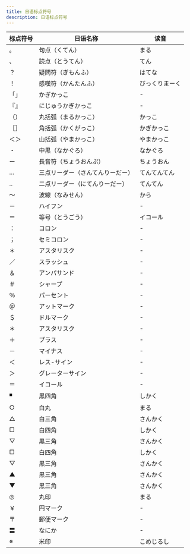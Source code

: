 ```yaml
---
title: 日语标点符号
description: 日语标点符号
---
```


| 标点符号 | 日语名称                         | 读音           |
| -------- | -------------------------------- | -------------- |
| 。       | 句点（くてん）                   | まる           |
| 、       | 読点（とうてん）                 | てん           |
| ？       | 疑問符（ぎもんふ）               | はてな         |
| ！       | 感嘆符（かんたんふ）             | びっくりまーく |
| 「」     | かぎかっこ                       | -              |
| 『』     | にじゅうかぎかっこ               | -              |
| （）     | 丸括弧（まるかっこ）             | かっこ         |
| ［］     | 角括弧（かくがっこ）             | かぎかっこ     |
| ＜＞     | 山括弧（やまかっこ）             | やまかっこ     |
| ・       | 中黒（なかぐろ）                 | なかぐろ       |
| ー       | 長音符（ちょうおんぷ）           | ちょうおん     |
| …        | 三点リーダー（さんてんりーだー） | てんてんてん   |
| ‥        | 二点リーダー（にてんりーだー）   | てんてん       |
| ～       | 波線（なみせん）                 | から           |
| －       | ハイフン                         | -              |
| ＝       | 等号（とうごう）                 | イコール       |
| ：       | コロン                           | -              |
| ；       | セミコロン                       | -              |
| ＊       | アスタリスク                     | -              |
| ／       | スラッシュ                       | -              |
| ＆       | アンパサンド                     | -              |
| ＃       | シャープ                         | -              |
| ％       | パーセント                       | -              |
| ＠       | アットマーク                     | -              |
| ＄       | ドルマーク                       | -              |
| ＊       | アスタリスク                     | -              |
| ＋       | プラス                           | -              |
| －       | マイナス                         | -              |
| ＜       | レス-サイン                      | -              |
| ＞       | グレーターサイン                 | -              |
| ＝       | イコール                         | -              |
| ◾️      | 黒四角                           | しかく         |
| ○        | 白丸                             | まる           |
| △        | 白三角                           | さんかく       |
| □        | 白四角                           | しかく         |
| ▽        | 黒三角                           | さんかく       |
| □        | 白四角                           | しかく         |
| ▽        | 黒三角                           | さんかく       |
| ▲        | 黒三角                           | さんかく       |
| ▼        | 黒三角                           | さんかく       |
| ◎        | 丸印                             | まる           |
| ￥       | 円マーク                         | -              |
| 〒       | 郵便マーク                       | -              |
| 〓       | なにか                           | -              |
| ※        | 米印                             | こめじるし     |
